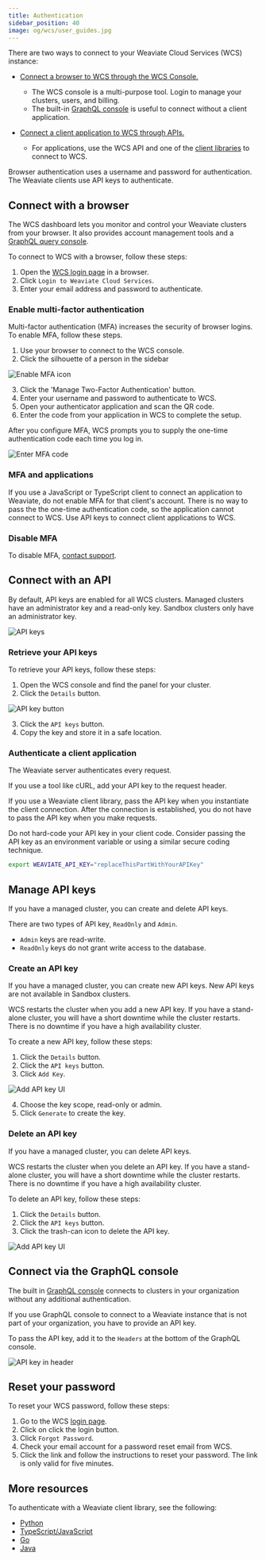 ```yaml
---
title: Authentication
sidebar_position: 40
image: og/wcs/user_guides.jpg
---
```



There are two ways to connect to your Weaviate Cloud Services (WCS) instance:

- [Connect a browser to WCS through the WCS Console.](/developers/wcs/authentication#connect-with-a-browser)

   - The WCS console is a multi-purpose tool. Login to manage your clusters, users, and billing. 
   - The built-in [GraphQL console](/developers/wcs/guides/console) is useful to connect without a client application. 

- [Connect a client application to WCS through APIs.](/developers/wcs/authentication#connect-with-an-api)

   - For applications, use the WCS API and one of the [client libraries](/developers/weaviate/client-libraries) to connect to WCS.

Browser authentication uses a username and password for authentication. The Weaviate clients use API keys to authenticate.

## Connect with a browser

The WCS dashboard lets you monitor and control your Weaviate clusters from your browser. It also provides account management tools and a [GraphQL query console](http://localhost:3000/developers/wcs/platform/console).

To connect to WCS with a browser, follow these steps:

1. Open the [WCS login page](https://console.weaviate.cloud/) in a browser.
1. Click `Login to Weaviate Cloud Services`.
1. Enter your email address and password to authenticate.

### Enable multi-factor authentication

Multi-factor authentication (MFA) increases the security of browser logins. To enable MFA, follow these steps.

1. Use your browser to connect to the WCS console.
1. Click the silhouette of a person in the sidebar

![Enable MFA icon](./img/mfa-enable-icon.jpg)

3. Click the 'Manage Two-Factor Authentication' button.
1. Enter your username and password to authenticate to WCS.
1. Open your authenticator application and scan the QR code.
1. Enter the code from your application in WCS to complete the setup.

After you configure MFA, WCS prompts you to supply the one-time authentication code each time you log in.

![Enter MFA code](./img/mfa-one-time-code.jpg)

### MFA and applications

If you use a JavaScript or TypeScript client to connect an application to Weaviate, do not enable MFA for that client's account. There is no way to pass the the one-time authentication code, so the application cannot connect to WCS. Use API keys to connect client applications to WCS.

### Disable MFA

To disable MFA, [contact support](mailto:support@weaviate.io).

## Connect with an API

By default, API keys are enabled for all WCS clusters. Managed clusters have an administrator key and a read-only key. Sandbox clusters only have an administrator key. 

![API keys](./img/wcs-api-keys.jpg)

### Retrieve your API keys

To retrieve your API keys, follow these steps:

1. Open the WCS console and find the panel for your cluster.
1. Click the `Details` button.

![API key button](./img/wcs-api-keys-panel.jpg)

3. Click the `API keys` button.
1. Copy the key and store it in a safe location.


### Authenticate a client application

The Weaviate server authenticates every request.

If you use a tool like cURL, add your API key to the request header. 

If you use a Weaviate client library, pass the API key when you instantiate the client connection. After the connection is established, you do not have to pass the API key when you make requests.

Do not hard-code your API key in your client code. Consider passing the API key as an environment variable or using a similar secure coding technique. 

```bash
export WEAVIATE_API_KEY="replaceThisPartWithYourAPIKey"
``` 


<WCSAuthenticationApiKey/>

## Manage API keys

If you have a managed cluster, you can create and delete API keys. 

There are two types of API key, `ReadOnly` and `Admin`.

- `Admin` keys are read-write.
- `ReadOnly` keys do not grant write access to the database. 

### Create an API key

If you have a managed cluster, you can create new API keys. New API keys are not available in Sandbox clusters.

WCS restarts the cluster when you add a new API key. If you have a stand-alone cluster, you will have a short downtime while the cluster restarts. There is no downtime if you have a high availability cluster.

To create a new API key, follow these steps:

1. Click the `Details` button.
1. Click the `API keys` button.
1. Click `Add Key`.

![Add API key UI](./img/wcs-add-key-details.jpg)

4. Choose the key scope, read-only or admin.
1. Click `Generate` to create the key.

### Delete an API key

If you have a managed cluster, you can delete API keys.

WCS restarts the cluster when you delete an API key. If you have a stand-alone cluster, you will have a short downtime while the cluster restarts. There is no downtime if you have a high availability cluster.

To delete an API key, follow these steps:

1. Click the `Details` button.
1. Click the `API keys` button.
1. Click the trash-can icon to delete the API key.

![Add API key UI](./img/wcs-delete-api-key.jpg)

## Connect via the GraphQL console

The built in [GraphQL console](/developers/wcs/platform/console) connects to clusters in your organization without any additional authentication.

If you use GraphQL console to connect to a Weaviate instance that is not part of your organization, you have to provide an API key. 

To pass the API key, add it to the `Headers` at the bottom of the GraphQL console. 

![API key in header](./img/wcs-auth-header.jpg)

## Reset your password

To reset your WCS password, follow these steps:

1. Go to the WCS [login page](https://console.weaviate.cloud).
1. Click on click the login button.
1. Click `Forgot Password`.
1. Check your email account for a password reset email from WCS.
1. Click the link and follow the instructions to reset your password. The link is only valid for five minutes.
 

## More resources

To authenticate with a Weaviate client library, see the following:

- [Python](/developers/weaviate/client-libraries/python/index.md#authentication)
- [TypeScript/JavaScript](/developers/weaviate/client-libraries/typescript.mdx#authentication)
- [Go](/developers/weaviate/client-libraries/go.md#authentication)
- [Java](/developers/weaviate/client-libraries/java.md#authentication)
